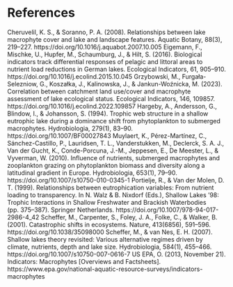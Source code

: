 # References {-}

Cheruvelil, K. S., & Soranno, P. A. (2008). Relationships between lake macrophyte cover and lake and landscape features. Aquatic Botany, 88(3), 219–227. https://doi.org/10.1016/j.aquabot.2007.10.005
Eigemann, F., Mischke, U., Hupfer, M., Schaumburg, J., & Hilt, S. (2016). Biological indicators track differential responses of pelagic and littoral areas to nutrient load reductions in German lakes. Ecological Indicators, 61, 905–910. https://doi.org/10.1016/j.ecolind.2015.10.045
Grzybowski, M., Furgała-Selezniow, G., Koszałka, J., Kalinowska, J., & Jankun-Woźnicka, M. (2023). Correlation between catchment land use/cover and macrophyte assessment of lake ecological status. Ecological Indicators, 146, 109857. https://doi.org/10.1016/j.ecolind.2022.109857
Hargeby, A., Andersson, G., Blindow, I., & Johansson, S. (1994). Trophic web structure in a shallow eutrophic lake during a dominance shift from phytoplankton to submerged macrophytes. Hydrobiologia, 279(1), 83–90. https://doi.org/10.1007/BF00027843
Muylaert, K., Pérez-Martínez, C., Sánchez-Castillo, P., Lauridsen, T. L., Vanderstukken, M., Declerck, S. A. J., Van der Gucht, K., Conde-Porcuna, J.-M., Jeppesen, E., De Meester, L., & Vyverman, W. (2010). Influence of nutrients, submerged macrophytes and zooplankton grazing on phytoplankton biomass and diversity along a latitudinal gradient in Europe. Hydrobiologia, 653(1), 79–90. https://doi.org/10.1007/s10750-010-0345-1
Portielje, R., & Van der Molen, D. T. (1999). Relationships between eutrophication variables: From nutrient loading to transparency. In N. Walz & B. Nixdorf (Eds.), Shallow Lakes ’98: Trophic Interactions in Shallow Freshwater and Brackish Waterbodies (pp. 375–387). Springer Netherlands. https://doi.org/10.1007/978-94-017-2986-4_42
Scheffer, M., Carpenter, S., Foley, J. A., Folke, C., & Walker, B. (2001). Catastrophic shifts in ecosystems. Nature, 413(6856), 591–596. https://doi.org/10.1038/35098000
Scheffer, M., & van Nes, E. H. (2007). Shallow lakes theory revisited: Various alternative regimes driven by climate, nutrients, depth and lake size. Hydrobiologia, 584(1), 455–466. https://doi.org/10.1007/s10750-007-0616-7
US EPA, O. (2013, November 21). Indicators: Macrophytes [Overviews and Factsheets]. https://www.epa.gov/national-aquatic-resource-surveys/indicators-macrophytes
